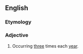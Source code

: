 ==English==

===Etymology===
{{prefix|en|ter|annual}}

===Adjective===
{{en-adj|-}}

# Occurring [[three]] times each [[year]].